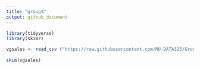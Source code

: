 ```yaml
---
title: "group3"
output: github_document
---
```


```r
library(tidyverse)
library(skimr)
```


```r
vgsales <- read_csv ("https://raw.githubusercontent.com/MU-DATA325/Group3/main/vgsales.csv")
 
skim(vgsales)
```

